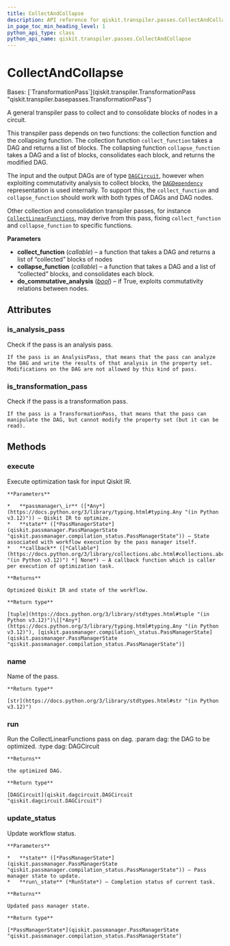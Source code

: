 ```yaml
---
title: CollectAndCollapse
description: API reference for qiskit.transpiler.passes.CollectAndCollapse
in_page_toc_min_heading_level: 1
python_api_type: class
python_api_name: qiskit.transpiler.passes.CollectAndCollapse
---
```


# CollectAndCollapse

<Class id="qiskit.transpiler.passes.CollectAndCollapse" isDedicatedPage={true} github="https://github.com/Qiskit/qiskit/tree/stable/1.2/qiskit/transpiler/passes/optimization/collect_and_collapse.py#L23-L88" signature="qiskit.transpiler.passes.CollectAndCollapse(*args, **kwargs)" modifiers="class">
  Bases: [`TransformationPass`](qiskit.transpiler.TransformationPass "qiskit.transpiler.basepasses.TransformationPass")

  A general transpiler pass to collect and to consolidate blocks of nodes in a circuit.

  This transpiler pass depends on two functions: the collection function and the collapsing function. The collection function `collect_function` takes a DAG and returns a list of blocks. The collapsing function `collapse_function` takes a DAG and a list of blocks, consolidates each block, and returns the modified DAG.

  The input and the output DAGs are of type [`DAGCircuit`](qiskit.dagcircuit.DAGCircuit "qiskit.dagcircuit.DAGCircuit"), however when exploiting commutativity analysis to collect blocks, the [`DAGDependency`](qiskit.dagcircuit.DAGDependency "qiskit.dagcircuit.DAGDependency") representation is used internally. To support this, the `collect_function` and `collapse_function` should work with both types of DAGs and DAG nodes.

  Other collection and consolidation transpiler passes, for instance [`CollectLinearFunctions`](qiskit.transpiler.passes.CollectLinearFunctions "qiskit.transpiler.passes.CollectLinearFunctions"), may derive from this pass, fixing `collect_function` and `collapse_function` to specific functions.

  **Parameters**

  *   **collect\_function** (*callable*) – a function that takes a DAG and returns a list of “collected” blocks of nodes
  *   **collapse\_function** (*callable*) – a function that takes a DAG and a list of “collected” blocks, and consolidates each block.
  *   **do\_commutative\_analysis** ([*bool*](https://docs.python.org/3/library/functions.html#bool "(in Python v3.12)")) – if True, exploits commutativity relations between nodes.

  ## Attributes

  ### is\_analysis\_pass

  <Attribute id="qiskit.transpiler.passes.CollectAndCollapse.is_analysis_pass">
    Check if the pass is an analysis pass.

    If the pass is an AnalysisPass, that means that the pass can analyze the DAG and write the results of that analysis in the property set. Modifications on the DAG are not allowed by this kind of pass.
  </Attribute>

  ### is\_transformation\_pass

  <Attribute id="qiskit.transpiler.passes.CollectAndCollapse.is_transformation_pass">
    Check if the pass is a transformation pass.

    If the pass is a TransformationPass, that means that the pass can manipulate the DAG, but cannot modify the property set (but it can be read).
  </Attribute>

  ## Methods

  ### execute

  <Function id="qiskit.transpiler.passes.CollectAndCollapse.execute" github="https://github.com/Qiskit/qiskit/tree/stable/1.2/qiskit/transpiler/basepasses.py#L189-L211" signature="execute(passmanager_ir, state, callback=None)">
    Execute optimization task for input Qiskit IR.

    **Parameters**

    *   **passmanager\_ir** ([*Any*](https://docs.python.org/3/library/typing.html#typing.Any "(in Python v3.12)")) – Qiskit IR to optimize.
    *   **state** ([*PassManagerState*](qiskit.passmanager.PassManagerState "qiskit.passmanager.compilation_status.PassManagerState")) – State associated with workflow execution by the pass manager itself.
    *   **callback** ([*Callable*](https://docs.python.org/3/library/collections.abc.html#collections.abc.Callable "(in Python v3.12)") *| None*) – A callback function which is caller per execution of optimization task.

    **Returns**

    Optimized Qiskit IR and state of the workflow.

    **Return type**

    [tuple](https://docs.python.org/3/library/stdtypes.html#tuple "(in Python v3.12)")\[[*Any*](https://docs.python.org/3/library/typing.html#typing.Any "(in Python v3.12)"), [qiskit.passmanager.compilation\_status.PassManagerState](qiskit.passmanager.PassManagerState "qiskit.passmanager.compilation_status.PassManagerState")]
  </Function>

  ### name

  <Function id="qiskit.transpiler.passes.CollectAndCollapse.name" github="https://github.com/Qiskit/qiskit/tree/stable/1.2/qiskit/passmanager/base_tasks.py#L68-L70" signature="name()">
    Name of the pass.

    **Return type**

    [str](https://docs.python.org/3/library/stdtypes.html#str "(in Python v3.12)")
  </Function>

  ### run

  <Function id="qiskit.transpiler.passes.CollectAndCollapse.run" github="https://github.com/Qiskit/qiskit/tree/stable/1.2/qiskit/transpiler/passes/utils/control_flow.py#L65-L88" signature="run(dag)">
    Run the CollectLinearFunctions pass on dag. :param dag: the DAG to be optimized. :type dag: DAGCircuit

    **Returns**

    the optimized DAG.

    **Return type**

    [DAGCircuit](qiskit.dagcircuit.DAGCircuit "qiskit.dagcircuit.DAGCircuit")
  </Function>

  ### update\_status

  <Function id="qiskit.transpiler.passes.CollectAndCollapse.update_status" github="https://github.com/Qiskit/qiskit/tree/stable/1.2/qiskit/transpiler/basepasses.py#L213-L221" signature="update_status(state, run_state)">
    Update workflow status.

    **Parameters**

    *   **state** ([*PassManagerState*](qiskit.passmanager.PassManagerState "qiskit.passmanager.compilation_status.PassManagerState")) – Pass manager state to update.
    *   **run\_state** (*RunState*) – Completion status of current task.

    **Returns**

    Updated pass manager state.

    **Return type**

    [*PassManagerState*](qiskit.passmanager.PassManagerState "qiskit.passmanager.compilation_status.PassManagerState")
  </Function>
</Class>

